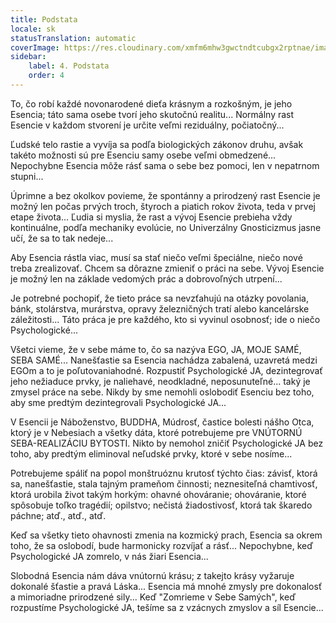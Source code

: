 ```yaml
---
title: Podstata
locale: sk
statusTranslation: automatic
coverImage: https://res.cloudinary.com/xmfm6mhw3gwctndtcubgx2rptnae/image/upload/v1740468922/small_cover_tratado_de_psicologia_revolucionaria_a4c0dca4e0.webp
sidebar:
    label: 4. Podstata
    order: 4
---
```

To, čo robí každé novonarodené dieťa krásnym a rozkošným, je jeho Esencia; táto sama osebe tvorí jeho skutočnú realitu... Normálny rast Esencie v každom stvorení je určite veľmi reziduálny, počiatočný...

Ľudské telo rastie a vyvíja sa podľa biologických zákonov druhu, avšak takéto možnosti sú pre Esenciu samy osebe veľmi obmedzené... Nepochybne Esencia môže rásť sama o sebe bez pomoci, len v nepatrnom stupni...

Úprimne a bez okolkov povieme, že spontánny a prirodzený rast Esencie je možný len počas prvých troch, štyroch a piatich rokov života, teda v prvej etape života... Ľudia si myslia, že rast a vývoj Esencie prebieha vždy kontinuálne, podľa mechaniky evolúcie, no Univerzálny Gnosticizmus jasne učí, že sa to tak nedeje...

Aby Esencia rástla viac, musí sa stať niečo veľmi špeciálne, niečo nové treba zrealizovať. Chcem sa dôrazne zmieniť o práci na sebe. Vývoj Esencie je možný len na základe vedomých prác a dobrovoľných utrpení...

Je potrebné pochopiť, že tieto práce sa nevzťahujú na otázky povolania, bánk, stolárstva, murárstva, opravy železničných tratí alebo kancelárske záležitosti... Táto práca je pre každého, kto si vyvinul osobnosť; ide o niečo Psychologické...

Všetci vieme, že v sebe máme to, čo sa nazýva EGO, JA, MOJE SAMÉ, SEBA SAMÉ... Nanešťastie sa Esencia nachádza zabalená, uzavretá medzi EGOm a to je poľutovaniahodné. Rozpustiť Psychologické JA, dezintegrovať jeho nežiaduce prvky, je naliehavé, neodkladné, neposunuteľné... taký je zmysel práce na sebe. Nikdy by sme nemohli oslobodiť Esenciu bez toho, aby sme predtým dezintegrovali Psychologické JA...

V Esencii je Náboženstvo, BUDDHA, Múdrosť, častice bolesti nášho Otca, ktorý je v Nebesiach a všetky dáta, ktoré potrebujeme pre VNÚTORNÚ SEBA-REALIZÁCIU BYTOSTI. Nikto by nemohol zničiť Psychologické JA bez toho, aby predtým eliminoval neľudské prvky, ktoré v sebe nosíme...

Potrebujeme spáliť na popol monštruóznu krutosť týchto čias: závisť, ktorá sa, nanešťastie, stala tajným prameňom činnosti; neznesiteľná chamtivosť, ktorá urobila život takým horkým: ohavné ohováranie; ohováranie, ktoré spôsobuje toľko tragédií; opilstvo; nečistá žiadostivosť, ktorá tak škaredo páchne; atď., atď., atď.

Keď sa všetky tieto ohavnosti zmenia na kozmický prach, Esencia sa okrem toho, že sa oslobodí, bude harmonicky rozvíjať a rásť... Nepochybne, keď Psychologické JA zomrelo, v nás žiari Esencia...

Slobodná Esencia nám dáva vnútornú krásu; z takejto krásy vyžaruje dokonalé šťastie a pravá Láska... Esencia má mnohé zmysly pre dokonalosť a mimoriadne prirodzené sily... Keď "Zomrieme v Sebe Samých", keď rozpustíme Psychologické JA, tešíme sa z vzácnych zmyslov a síl Esencie...

